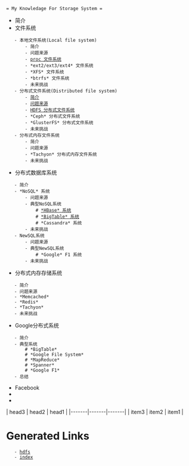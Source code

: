  = My Knowledage For Storage System =
* 简介
* 文件系统
    - 本地文件系统(Local file system)
        - 简介
        - 问题来源
        - [[./filesystem/memoryfs/proc|proc 文件系统]]
        - *ext2/ext3/ext4* 文件系统
        - *XFS* 文件系统
        - *btrfs* 文件系统
        - 未来挑战
    - 分布式文件系统(Distributed file system)
        - [[简介]]
        - [[问题来源]]
        - [[./filesystem/distributedfs/hdfs|HDFS 分布式文件系统]]
        - *Ceph* 分布式文件系统
        - *GlusterFS* 分布式文件系统
        - 未来挑战
    - 分布式内存文件系统
        - 简介
        - 问题来源
        - *Tachyon* 分布式内存文件系统
        - 未来挑战
* 分布式数据库系统
    - 简介
    - *NoSQL* 系统
        - 问题来源
        - 典型NoSQL系统
            # [[subdir/hbase|*HBase* 系统]]
            # [[http://static.googleusercontent.com/media/research.google.com/en//archive/bigtable-osdi06.pdf|*BigTable* 系统]]
            # *Cassandra* 系统
        - 未来挑战
    - NewSQL系统
        - 问题来源
        - 典型NewSQL系统
            # *Google* F1 系统
        - 未来挑战
* 分布式内存存储系统
    - 简介
    - 问题来源
    - *Memcached* 
    - *Redis*
    - *Tachyon*
    - 未来挑战
* Google分布式系统
    - 简介
    - 典型系统
        # *BigTable*
        # *Google File System*
        # *MapReduce*
        # *Spanner*
        # *Google F1*
    - 总结
* Facebook
* 
*

| head3 | head2 | head1 |
|-------|-------|-------|
| item3 | item2 | item1 |
= Generated Links =
    - [[hdfs]]
    - [[index]]
{{file:/home/qzhong/Pictures/阿里云—基础平台研发工程师.png}}
